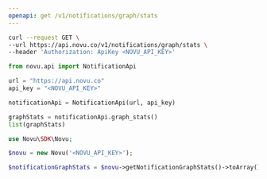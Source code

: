 ```yaml
---
openapi: get /v1/notifications/graph/stats
---
```


<Snippet file="apikey-warning.mdx" />

<RequestExample>

```bash cURL
curl --request GET \
--url https://api.novu.co/v1/notifications/graph/stats \
--header 'Authorization: ApiKey <NOVU_API_KEY>'
```

```python Python
from novu.api import NotificationApi

url = "https://api.novu.co"
api_key = "<NOVU_API_KEY>"

notificationApi = NotificationApi(url, api_key)

graphStats = notificationApi.graph_stats()
list(graphStats)
```

```php PHP
use Novu\SDK\Novu;

$novu = new Novu('<NOVU_API_KEY>');

$notificationGraphStats = $novu->getNotificationGraphStats()->toArray();
```

</RequestExample>
